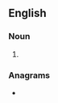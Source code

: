 ==English==

===Noun===
{{head|en|noun form}}

# {{plural of|en|flirtation}}

===Anagrams===
* {{anagrams|en|a=afiilnorstt|filtrations}}